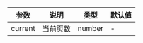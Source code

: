 | 参数    | 说明     | 类型   | 默认值 |
| ------- | -------- | ------ | ------ |
| current | 当前页数 | number | -      |
